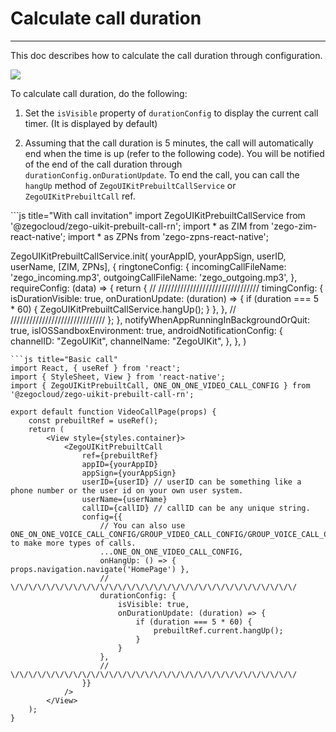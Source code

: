 # Calculate call duration

- - -

This doc describes how to calculate the call duration through configuration.


<Frame width="200" height="auto" caption=""><img src="https://storage.zego.im/sdk-doc/Pics/ZegoUIKit/Flutter/call/call_duration.jpeg" /></Frame> 

To calculate call duration, do the following:

1. Set the `isVisible` property of `durationConfig` to display the current call timer. (It is displayed by default)


2. Assuming that the call duration is 5 minutes, the call will automatically end when the time is up (refer to the following code). You will be notified of the end of the call duration through `durationConfig.onDurationUpdate`. To end the call, you can call the `hangUp` method of `ZegoUIKitPrebuiltCallService` or `ZegoUIKitPrebuiltCall` ref.

<CodeGroup>
```js title="With call invitation"
import ZegoUIKitPrebuiltCallService from '@zegocloud/zego-uikit-prebuilt-call-rn';
import * as ZIM from 'zego-zim-react-native';
import * as ZPNs from 'zego-zpns-react-native';

ZegoUIKitPrebuiltCallService.init(
    yourAppID,
    yourAppSign,
    userID,
    userName,
    [ZIM, ZPNs],
    {
        ringtoneConfig: {
            incomingCallFileName: 'zego_incoming.mp3',
            outgoingCallFileName: 'zego_outgoing.mp3',
        },
        requireConfig: (data) => {
            return {
                // \/\/\/\/\/\/\/\/\/\/\/\/\/\/\/\/\/\/\/\/\/\/\/\/\/\/\/\/\/\/\/\/
                timingConfig: {
                    isDurationVisible: true,
                    onDurationUpdate: (duration) => {
                        if (duration === 5 * 60) {
                            ZegoUIKitPrebuiltCallService.hangUp();
                        }
                    },
                },
                // \/\/\/\/\/\/\/\/\/\/\/\/\/\/\/\/\/\/\/\/\/\/\/\/\/\/\/\/\/\/
            };
        },
        notifyWhenAppRunningInBackgroundOrQuit: true,
        isIOSSandboxEnvironment: true,
        androidNotificationConfig: {
            channelID: "ZegoUIKit",
            channelName: "ZegoUIKit",
        },
    },
)
```
```js title="Basic call"
import React, { useRef } from 'react';
import { StyleSheet, View } from 'react-native';
import { ZegoUIKitPrebuiltCall, ONE_ON_ONE_VIDEO_CALL_CONFIG } from '@zegocloud/zego-uikit-prebuilt-call-rn';

export default function VideoCallPage(props) {
    const prebuiltRef = useRef();
    return (
        <View style={styles.container}>
            <ZegoUIKitPrebuiltCall
                ref={prebuiltRef}
                appID={yourAppID}
                appSign={yourAppSign}
                userID={userID} // userID can be something like a phone number or the user id on your own user system. 
                userName={userName}
                callID={callID} // callID can be any unique string. 
                config={{
                    // You can also use ONE_ON_ONE_VOICE_CALL_CONFIG/GROUP_VIDEO_CALL_CONFIG/GROUP_VOICE_CALL_CONFIG to make more types of calls.
                    ...ONE_ON_ONE_VIDEO_CALL_CONFIG,
                    onHangUp: () => { props.navigation.navigate('HomePage') },
                    // \/\/\/\/\/\/\/\/\/\/\/\/\/\/\/\/\/\/\/\/\/\/\/\/\/\/\/\/\/\/\/\/
                    durationConfig: {
                        isVisible: true,
                        onDurationUpdate: (duration) => {
                            if (duration === 5 * 60) {
                                prebuiltRef.current.hangUp();
                            }
                        }
                    },
                    // \/\/\/\/\/\/\/\/\/\/\/\/\/\/\/\/\/\/\/\/\/\/\/\/\/\/\/\/\/\/\/\/
                }}
            />
        </View>
    );
}
```
</CodeGroup>